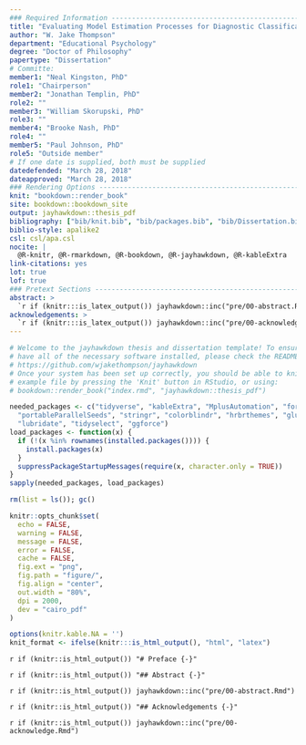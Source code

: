```yaml
---
### Required Information -------------------------------------------------------
title: "Evaluating Model Estimation Processes for Diagnostic Classification Models"
author: "W. Jake Thompson"
department: "Educational Psychology"
degree: "Doctor of Philosophy"
papertype: "Dissertation"
# Committe:
member1: "Neal Kingston, PhD"
role1: "Chairperson"
member2: "Jonathan Templin, PhD"
role2: ""
member3: "William Skorupski, PhD"
role3: ""
member4: "Brooke Nash, PhD"
role4: ""
member5: "Paul Johnson, PhD"
role5: "Outside member"
# If one date is supplied, both must be supplied
datedefended: "March 28, 2018"
dateapproved: "March 28, 2018"
### Rendering Options ----------------------------------------------------------
knit: "bookdown::render_book"
site: bookdown::bookdown_site
output: jayhawkdown::thesis_pdf
bibliography: ["bib/knit.bib", "bib/packages.bib", "bib/Dissertation.bib", "bib/diss-correct.bib"]
biblio-style: apalike2
csl: csl/apa.csl
nocite: |
  @R-knitr, @R-rmarkdown, @R-bookdown, @R-jayhawkdown, @R-kableExtra
link-citations: yes
lot: true
lof: true
### Pretext Sections -----------------------------------------------------------
abstract: >
  `r if (knitr:::is_latex_output()) jayhawkdown::inc("pre/00-abstract.Rmd")`
acknowledgements: >
  `r if (knitr:::is_latex_output()) jayhawkdown::inc("pre/00-acknowledge.Rmd")`
---
```


```r
# Welcome to the jayhawkdown thesis and dissertation template! To ensure you
# have all of the necessary software installed, please check the README here:
# https://github.com/wjakethompson/jayhawkdown
# Once your system has been set up correctly, you should be able to knit the
# example file by pressing the 'Knit' button in RStudio, or using:
# bookdown::render_book("index.rmd", "jayhawkdown::thesis_pdf")
```

```r
needed_packages <- c("tidyverse", "kableExtra", "MplusAutomation", "forcats",
  "portableParallelSeeds", "stringr", "colorblindr", "hrbrthemes", "glue",
  "lubridate", "tidyselect", "ggforce")
load_packages <- function(x) {
  if (!(x %in% rownames(installed.packages()))) {
    install.packages(x)
  }
  suppressPackageStartupMessages(require(x, character.only = TRUE))
}
sapply(needed_packages, load_packages)

rm(list = ls()); gc()

knitr::opts_chunk$set(
  echo = FALSE,
  warning = FALSE,
  message = FALSE,
  error = FALSE,
  cache = FALSE,
  fig.ext = "png",
  fig.path = "figure/",
  fig.align = "center",
  out.width = "80%",
  dpi = 2000,
  dev = "cairo_pdf"
)

options(knitr.kable.NA = '')
knit_format <- ifelse(knitr:::is_html_output(), "html", "latex")
```

`r if (knitr::is_html_output()) "# Preface {-}"`

`r if (knitr::is_html_output()) "## Abstract {-}"`

`r if (knitr::is_html_output()) jayhawkdown::inc("pre/00-abstract.Rmd")`

`r if (knitr::is_html_output()) "## Acknowledgements {-}"`

`r if (knitr::is_html_output()) jayhawkdown::inc("pre/00-acknowledge.Rmd")`
